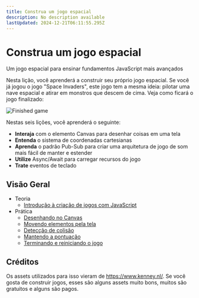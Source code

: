 ```yaml
---
title: Construa um jogo espacial
description: No description available
lastUpdated: 2024-12-21T06:11:55.295Z
---
```


# Construa um jogo espacial

Um jogo espacial para ensinar fundamentos JavaScript mais avançados

Nesta lição, você aprenderá a construir seu próprio jogo espacial. Se você já jogou o jogo "Space Invaders", este jogo tem a mesma ideia: pilotar uma nave espacial e atirar em monstros que descem de cima. Veja como ficará o jogo finalizado:

![Finished game](../images/pewpew.gif)

Nestas seis lições, você aprenderá o seguinte:

- **Interaja** com o elemento Canvas para desenhar coisas em uma tela
- **Entenda** o sistema de coordenadas cartesianas
- **Aprenda** o padrão Pub-Sub para criar uma arquitetura de jogo de som mais fácil de manter e estender
- **Utilize** Async/Await para carregar recursos do jogo
- **Trate** eventos de teclado

## Visão Geral

- Teoria
  - [Introdução à criação de jogos com JavaScript](../1-introduction/translations/README.pt-BR.md)
- Prática
  - [Desenhando no Canvas](../2-drawing-to-canvas/translations/README.pt-BR.md)
  - [Movendo elementos pela tela](../3-moving-elements-around/README.pt-BR.md)
  - [Detecção de colisão](../4-collision-detection/README.pt-BR.md)
  - [Mantendo a pontuação](../5-keeping-score/assignment.md/README.pt-BR.md)
  - [Terminando e reiniciando o jogo](../6-end-condition/README.pt-BR.md)

## Créditos

Os assets utilizados para isso vieram de https://www.kenney.nl/.
Se você gosta de construir jogos, esses são alguns assets muito bons, muitos são gratuitos e alguns são pagos.

